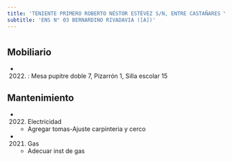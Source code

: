 ```yaml
---
title: 'TENIENTE PRIMERO ROBERTO NÉSTOR ESTÉVEZ S/N, ENTRE CASTAÑARES Y SARAZA'
subtitle: 'ENS N° 03 BERNARDINO RIVADAVIA ([A])'
---
```


#


## Mobiliario

*  (2022) : Mesa pupitre doble 7, Pizarrón 1, Silla escolar 15 





## Mantenimiento

*  (2022) Electricidad 
    + Agregar tomas-Ajuste carpinteria y cerco

*  (2021) Gas 
    + Adecuar inst de gas



